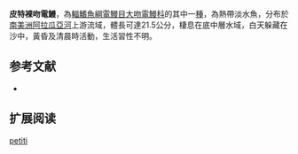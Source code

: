 {{Speciesbox
| name = 皮特裸吻電鰻
| image = 
| image_caption = 
| status = 
| status_system = IUCN3.1
| genus = Gymnorhamphichthys
| species = petiti
| authority = [[Géry_&_Vu|Géry & Vu]], 1964
| synonyms = *''Gymnorhamphichthys hypostomus petiti '',Géry & Vu, 1964 
}}
'''皮特裸吻電鰻'''，為[[輻鰭魚綱|輻鰭魚綱]][[電鰻目|電鰻目]][[大吻電鰻科|大吻電鰻科]]的其中一[[種|種]]，為熱帶淡水魚，分布於[[南美洲|南美洲]][[阿拉瓜亞河|阿拉瓜亞河]]上游流域，體長可達21.5公分，棲息在底中層水域，白天躲藏在沙中，黃昏及清晨時活動，生活習性不明。

==参考文献==
*{{FishBase_species|genus=Gymnorhamphichthys|species=petiti|year=2015|month=9}}

== 扩展阅读 ==
{{refbegin}}
{{wikispecies-inline|Gymnorhamphichthys petiti|皮特裸吻電鰻}}
{{refend}}
{{Taxonbar|from=Q5586542}}

[[Category:裸吻電鰻屬|petiti]]
